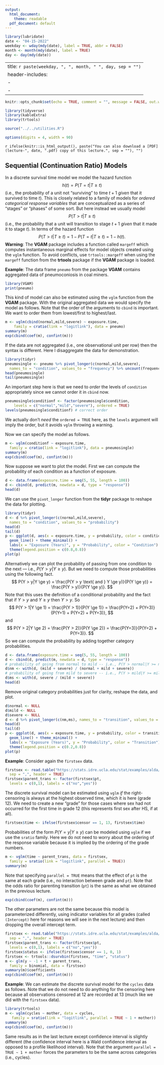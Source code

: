 ```yaml
---
output:
  html_document:
    theme: readable
  pdf_document: default
---
```


```r
library(lubridate)
date <- "04-15-2022"
weekday <- wday(mdy(date), label = TRUE, abbr = FALSE)
month <- month(mdy(date), label = TRUE)
day <- day(mdy(date))
```

---
title: `r paste(weekday, ", ", month, " ", day, sep = "")`
header-includes:
  - \usepackage{array}
  - \usepackage{booktabs}
---

```r
knitr::opts_chunk$set(echo = TRUE, comment = "", message = FALSE, out.width = "100%", fig.align = "center", fig.width = 9, cache = FALSE, dev = ifelse(knitr::is_html_output(), "png", "pdf"))
```

```r
library(tidyverse)
library(kableExtra)
library(trtools)
```

```r
source("../../utilities.R")
```

```r
options(digits = 4, width = 90)
```

`r ifelse(knitr::is_html_output(), paste("You can also download a [PDF](lecture-", date, ".pdf) copy of this lecture.", sep = ""), "")`

<!-- To do: Use lincon to extract parameter estimates, standard errors, etc. Also can use tf argument to exponentiate. -->

## Sequential (Continuation Ratio) Models

In a discrete survival time model we model the hazard function
$$
h(t) = P(T = t|T \ge t)
$$ 
(i.e., the probability of a unit not "surviving" to time $t+1$ *given* that it survived to time $t$). This is closely related to a family of models for *ordered categorical response variables* that are conceptualized as a series of "stages" or "phases" of some sort. But here instead we usually model 
$$
P(T > t|T \ge t)
$$
(i.e., the probability that a unit will transition to stage $t+1$ *given* that it made it to stage $t$). In terms of the hazard function 
$$
P(T > t|T \ge t) = 1 - P(T = t|T \ge t) = 1 - h(t). 
$$
**Warning**: The **VGAM** package includes a function called `margeff` which computes instantaneous marginal effects for model objects created using the `vglm` function. To avoid conflicts, use `trtools::margeff` when using the `margeff` function from the **trtools** package if the **VGAM** package is loaded.

**Example**: The data frame `pneumo` from the package **VGAM** contains aggregated data of pneumoconiosis in coal miners. 
```r
library(VGAM)
print(pneumo)
```
This kind of model can also be estimated using the `vglm` function from the **VGAM** package. With the original aggregated data we would specify the model as follows. Note that the order of the arguments to `cbind` is important. We want to order them from lowest/first to highest/last.
```r
m <- vglm(cbind(normal,mild,severe) ~ exposure.time, 
    family = cratio(link = "logitlink"), data = pneumo)
summary(m)
exp(cbind(coef(m), confint(m)))
```
If the data are not aggregated (i.e., one observational unit per row) then the syntax is different. Here I disaggregate the data for demonstration. 
```r
library(tidyr)
pneumosingle <- pneumo %>% pivot_longer(c(normal,mild,severe), 
  names_to = "condition", values_to = "frequency") %>% uncount(frequency)
head(pneumosingle)
tail(pneumosingle)
```
An important step here is that we need to *order* the levels of `condition` appropriately since we cannot order it in `cbind` now. 
```r
pneumosingle$conditionf <- factor(pneumosingle$condition,
    levels = c("normal","mild","severe"), ordered = TRUE)
levels(pneumosingle$conditionf) # correct order
```
We actually don't *need* the `ordered = TRUE` here, as the `levels` argument will imply the order, but it avoids `vglm` throwing a warning.

Now we can specify the model as follows.
```r
m <- vglm(conditionf ~ exposure.time, 
  family = cratio(link = "logitlink"), data = pneumosingle)
summary(m)
exp(cbind(coef(m), confint(m)))
```
Now suppose we want to plot the model. First we can compute the probability of each condition as a function of exposure.
```r
d <- data.frame(exposure.time = seq(5, 55, length = 100))
d <- cbind(d, predict(m, newdata = d, type = "response"))
head(d)
```
We can use the `pivot_longer` function from the **tidyr** package to reshape the data for plotting.
```r
library(tidyr)
d <- d %>% pivot_longer(c(normal,mild,severe), 
  names_to = "condition", values_to = "probability")
head(d)
tail(d)
p <- ggplot(d, aes(x = exposure.time, y = probability, color = condition)) + 
  geom_line() + theme_minimal() + 
  labs(x = "Exposure (Years)", y = "Probability", color = "Condition") +
  theme(legend.position = c(0.8,0.8))
plot(p)
```
Alternatively we can plot the probability of passing from one condition to the next --- i.e., $P(Y>y|Y \ge y)$. But we need to compute those probabilities using the following fact.
$$
    P(Y > y|Y \ge y) = \frac{P(Y > y \text{ and } Y \ge y)}{P(Y \ge y)} = 
    \frac{P(Y > y)}{P(Y \ge y)}.
$$
Note that this uses the definition of a conditional probability and the fact that if $Y > y$ and $Y \ge y$ then $Y > y$. So
$$
    P(Y > 1|Y \ge 1) = \frac{P(Y > 1)}{P(Y \ge 1)} = 
    \frac{P(Y=2) + P(Y=3)}{P(Y=1) + P(Y=2) + P(Y=3)},
$$
and
$$
    P(Y > 2|Y \ge 2) = \frac{P(Y > 2)}{P(Y \ge 2)} = 
    \frac{P(Y=3)}{P(Y=2) + P(Y=3)}.
$$
So we can compute the probability by adding together category probabilities.
```r
d <- data.frame(exposure.time = seq(5, 55, length = 100))
d <- cbind(d, predict(m, newdata = d, type = "response"))
# probability of going from normal to mild -- i.e., P(Y > normal|Y >= normal)
d$nm <- with(d, (mild + severe) / (normal + mild + severe))
# probability of going from mild to severe -- i.e., P(Y > mild|Y >= mild)
d$ms <- with(d, severe / (mild + severe))
head(d)
```
Remove original category probabilities just for clarity, reshape the data, and plot.
```r
d$normal <- NULL
d$mild <- NULL
d$severe <- NULL
d <- d %>% pivot_longer(c(nm,ms), names_to = "transition", values_to = "probability")
head(d)
tail(d)
p <- ggplot(d, aes(x = exposure.time, y = probability, color = transition)) + 
  geom_line() + theme_minimal() + 
  labs(x = "Exposure (Years)", y = "Probability", color = "Transition") +
  theme(legend.position = c(0.2,0.8))
plot(p)
```
**Example**: Consider again the `firstsex` data.
```r
firstsex <- read.table("https://stats.idre.ucla.edu/stat/examples/alda/firstsex.csv", 
  sep = ",", header = TRUE)
firstsex$parent_trans <- factor(firstsex$pt, 
  levels = c(0,1), labels = c("no","yes"))
```
The discrete survival model can be estimated using `vglm` *if* the right-censoring is always at the highest observed time, which it is here (grade 12). We need to create a new "grade" for those cases where sex had not occurred for the first time in grade 12 (this represents first sex after HS, if at all). 
```r
firstsex$time <- ifelse(firstsex$censor == 1, 13, firstsex$time)
```
Probabilities of the form $P(Y = y|Y \ge y)$ can be modeled using `vglm` if we use the `sratio` family. Here we do not need to worry about the ordering of the response variable because it is implied by the ordering of the grade numbers.  
```r
m <- vglm(time ~ parent_trans, data = firstsex,
  family = sratio(link = "logitlink", parallel = TRUE))
summary(m)
```
Note that specifying `parallel = TRUE` means that the effect of `pt` is the same at each grade (i.e., no interaction between grade and `pt`). Note that the odds ratio for parenting transition (`pt`) is the same as what we obtained in the previous lecture.
```r
exp(cbind(coef(m), confint(m)))
```
The other parameters are not the same because this model is parameterized differently, using indicator variables for all grades (called `(Intercept)` here for reasons we will see in the next lecture) and then dropping the overall intercept term. 
```r
firstsex <- read.table("https://stats.idre.ucla.edu/stat/examples/alda/firstsex.csv", 
  sep = ",", header = TRUE)
firstsex$parent_trans <- factor(firstsex$pt, 
  levels = c(0,1), labels = c("no","yes"))
firstsex$status <- ifelse(firstsex$censor == 1, 0, 1)
firstsex <- trtools::dsurvbin(firstsex, "time", "status")
m <- glm(y ~ -1 + t + parent_trans, 
  family = binomial, data = firstsex)
summary(m)$coefficients
exp(cbind(coef(m), confint(m)))
```

**Example**: We can estimate the discrete survival model for the `cycles` data as follows. Note that we do not need to do anything for the censoring here because all observations censored at 12 are recorded at 13 (much like we did with the `firstsex` data). 
```r
library(trtools)
m <- vglm(cycles ~ mother, data = cycles, 
   family = sratio(link = "logitlink", parallel = TRUE ~ 1 + mother))
summary(m)
exp(cbind(coef(m), confint(m)))
```
Same results as in the last lecture except confidence interval is slightly different (the confidence interval here is a Wald confidence interval as opposed to a profile likelihood interval). Note that the argument `parallel = TRUE ~ 1 + mother` forces the parameters to be the same across categories (i.e., cycles).